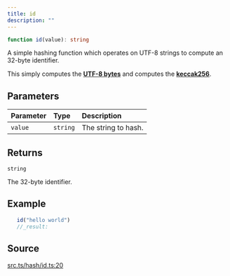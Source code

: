 ```yaml
---
title: id
description: ""
---
```


```ts
function id(value): string
```

A simple hashing function which operates on UTF-8 strings to
 compute an 32-byte identifier.

 This simply computes the [**UTF-8 bytes**](/content/functions/toUtf8Bytes.mdx) 
 and computes the [**keccak256**](/content/functions/keccak256.mdx).

## Parameters

| Parameter | Type | Description |
| :------ | :------ | :------ |
| `value` | `string` | The string to hash. |

## Returns

`string`

The 32-byte identifier.

## Example

```ts
   id("hello world")
   //_result:
 ```

## Source

[src.ts/hash/id.ts:20](https://github.com/dominant-strategies/quais-6.js/blob/3f482dd134064d41657ff7dc9ba8162f741c9c83/src.ts/hash/id.ts#L20)
